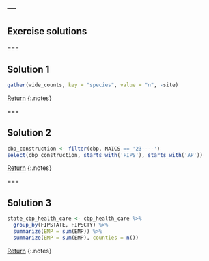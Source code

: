 ---
---

## Exercise solutions

===

## Solution 1

```r
gather(wide_counts, key = "species", value = "n", -site)
```

[Return](#exercise-1)
{:.notes}

===

## Solution 2

```r
cbp_construction <- filter(cbp, NAICS == '23----')
select(cbp_construction, starts_with('FIPS'), starts_with('AP'))
```

[Return](#exercise-2)
{:.notes}

===

## Solution 3

```r
state_cbp_health_care <- cbp_health_care %>%
  group_by(FIPSTATE, FIPSCTY) %>%
  summarize(EMP = sum(EMP)) %>%
  summarize(EMP = sum(EMP), counties = n())
```

[Return](#exercise-3)
{:.notes}

<!--
===

## Solution 4

```r
group_by(animals, species_id, month) %>%
  summarize(count = n()) %>%
  spread(key = month, value = count, fill = 0)
```

[Return](#exercise-3)
{:.notes}
-->
